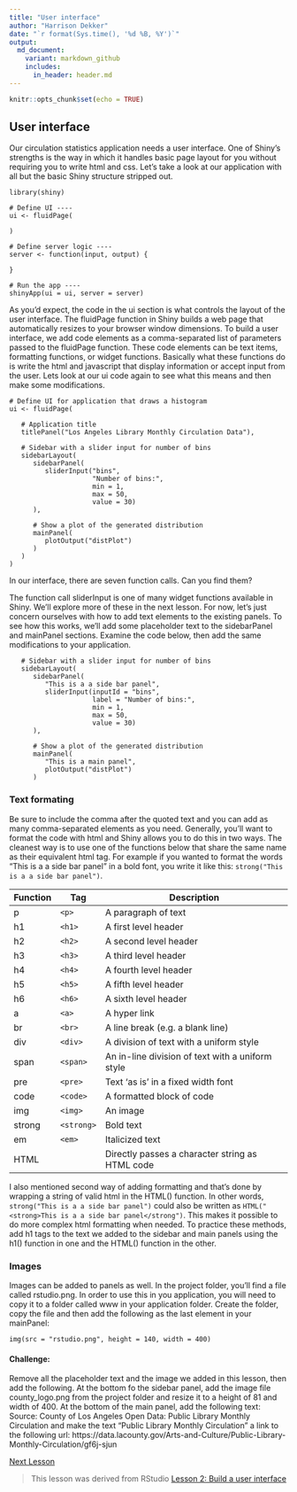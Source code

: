 ```yaml
---
title: "User interface"
author: "Harrison Dekker"
date: "`r format(Sys.time(), '%d %B, %Y')`"
output:
  md_document:
    variant: markdown_github
    includes:
      in_header: header.md
---
```

```r
knitr::opts_chunk$set(echo = TRUE)
```

## User interface

Our circulation statistics application needs a user interface. One of Shiny's strengths is the way in which it handles basic page layout for you without requiring you to write html and css. Let's take a look at our application with all but the basic Shiny structure stripped out.


```
library(shiny)

# Define UI ----
ui <- fluidPage(
  
)

# Define server logic ----
server <- function(input, output) {
  
}

# Run the app ----
shinyApp(ui = ui, server = server)

```

As you'd expect, the code in the ui section is what controls the layout of the user interface. The fluidPage function in Shiny builds a web page that automatically resizes to your browser window dimensions. To build a user interface, we add code elements as a comma-separated list of parameters passed to the fluidPage function. These code elements can be text items, formatting functions, or widget functions. Basically what these functions do is write the html and javascript that display information or accept input from the user. Lets look at our ui code again to see what this means and then make some modifications.

```
# Define UI for application that draws a histogram
ui <- fluidPage(
   
   # Application title
   titlePanel("Los Angeles Library Monthly Circulation Data"),
   
   # Sidebar with a slider input for number of bins 
   sidebarLayout(
      sidebarPanel(
         sliderInput("bins",
                     "Number of bins:",
                     min = 1,
                     max = 50,
                     value = 30)
      ),
      
      # Show a plot of the generated distribution
      mainPanel(
         plotOutput("distPlot")
      )
   )
)

```

In our interface, there are seven function calls. Can you find them?

The function call sliderInput is one of many widget functions available in Shiny. We'll explore more of these in the next lesson. For now, let's just concern ourselves with how to add text elements to the existing panels. To see how this works, we'll add some placeholder text to the sidebarPanel and mainPanel sections. Examine the code below, then add the same modifications to your application.

```
   # Sidebar with a slider input for number of bins 
   sidebarLayout(
      sidebarPanel(
         "This is a a side bar panel",
         sliderInput(inputId = "bins",
                     label = "Number of bins:",
                     min = 1,
                     max = 50,
                     value = 30)
      ),
      
      # Show a plot of the generated distribution
      mainPanel(
         "This is a main panel",
         plotOutput("distPlot")
      )

```

### Text formating
Be sure to include the comma after the quoted text and you can add as many comma-separated elements as you need. Generally, you'll want to format the code with html and Shiny allows you to do this in two ways. The cleanest way is to use one of the functions below that share the same name as their equivalent html tag. For example if you wanted to format the words "This is a a side bar panel" in a bold font, you write it like this:
`strong("This is a a side bar panel")`.


Function | Tag       | Description
-------- | --------- | ------------------------------------------------
p	       |`<p>`	     |A paragraph of text
h1	     |`<h1>`     |A first level header
h2	     |`<h2>`	   |A second level header
h3	     |`<h3>`	   |A third level header
h4	     |`<h4>`	   |A fourth level header
h5	     |`<h5>`	   |A fifth level header
h6	     |`<h6>`	   |A sixth level header
a	       |`<a>`	     |A hyper link
br	     |`<br>`	   |A line break (e.g. a blank line)
div	     |`<div>`	   |A division of text with a uniform style
span	   |`<span>`	 |An in-line division of text with a uniform style
pre	     |`<pre>`	   |Text ‘as is’ in a fixed width font
code	   |`<code>`	 |A formatted block of code
img	     |`<img>`	   |An image
strong	 |`<strong>` |Bold text
em	     |`<em>`	   |Italicized text
HTML	 	 |           |Directly passes a character string as HTML code

I also mentioned second way of adding formatting and that's done by wrapping a string of valid html in the HTML() function. In other words, `strong("This is a a side bar panel")` could also be written as `HTML("<strong>This is a a side bar panel</strong")`. This makes it possible to do more complex html formatting when needed. To practice these methods, add h1 tags to the text we added to the sidebar and main panels using the h1() function in one and the HTML() function in the other.

### Images
Images can be added to panels as well. In the project folder, you'll find a file called rstudio.png. In order to use this in you application, you will need to copy it to a folder called www in your application folder. Create the folder, copy the file and then add the following as the last element in your mainPanel:  

`img(src = "rstudio.png", height = 140, width = 400)`

#### Challenge:
Remove all the placeholder text and the image we added in this lesson, then add the following. At the bottom fo the sidebar panel, add the image file county_logo.png from the project folder and resize it to a height of 81 and width of 400. At the bottom of the main panel, add the following text: Source: County of Los Angeles Open Data: Public Library Monthly Circulation and make the text "Public Library Monthly Circulation" a link to the following url: https://data.lacounty.gov/Arts-and-Culture/Public-Library-Monthly-Circulation/gf6j-sjun



[Next Lesson](pages/02shiny_basics.html)

> This lesson was derived from RStudio [Lesson 2: Build a user interface](https://shiny.rstudio.com/tutorial/written-tutorial/lesson2/)
